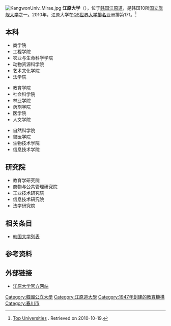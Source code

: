 {{Infobox University 
| name           = 江原大学
| native_name    = {{lang|ko|강원대학교}} 
| image_name     = KNU-VerticalSignature.gif
| image_size     = 210px
| motto          = ''Inquirere Veritatem Ex Praxe''
| established    = 1947年
| type           = 国立
| endowment      = 229,383,791,000 [[韩元|韩元]] (2009)
| president      = Kwon Young-jung
| city           = [[春川市|春川市]]、[[三陟市|三陟市]]
| state          = [[江原道_(韓國)|江原道]]
| country        = {{KOR}}
| faculty        = 
| staff          = 
| students       = 23,122
| undergrad      = 20,058
| graduate       = 3,154
| international  = 574
| profess        = 
| campus         =  
| colors         = [[绿色|绿色]]、[[蓝色|蓝色]] 
| nickname       = 
| mascot         = 
| fightsong      =
| affiliations   = 
| footnotes      = 
| website        = {{URL|http://www.kangwon.ac.kr/}}
| logo           = 
}} 
[[File:KangwonUniv_Mirae.jpg|thumb]]
'''江原大学'''（{{lang-ko|강원대학교}}），位于[[韩国|韩国]][[江原道_(韓國)|江原道]]，是韩国10所[[韩国国立旗舰大学|国立旗舰大学]]之一。2010年，江原大学在[[QS世界大学排名|QS世界大学排名]]亚洲排第171。<ref>[http://www.topuniversities.com/university-rankings/asian-university-rankings/2010?page=3  Top Universities] {{Wayback|url=http://www.topuniversities.com/university-rankings/asian-university-rankings/2010?page=3 |date=20111219073116 }}. Retrieved on 2010-10-19.</ref>

==本科==	 
{{col-begin}}
{{col-3}}
*商学院
*工程学院
*农业与生命科学学院
*动物资源科学院
*艺术文化学院
*法学院
{{col-3}}
*教育学院
*社会科学院 
*林业学院
*药剂学院
*医学院
*人文学院 
{{col-3}}
*自然科学院 
*兽医学院
*生物技术学院
*信息技术学院
{{col-end}}

==研究院==
*教育学研究院
*商物与公共管理研究院
*工业技术研究院
*信息技术研究院
*法学研究院

==相关条目==
*[[韩国大学列表|韩国大学列表]]

==参考资料==
{{reflist}}

==外部链接==
* [http://www.kangwon.ac.kr/ 江原大学官方网站] {{Wayback|url=http://www.kangwon.ac.kr/ |date=20070225145648 }}

{{Commonscat|Kangwon National University|江原大学}}
{{大韓民國醫學專門大學院}}
{{韓國國立旗艦大學}}
{{Coord|37.869574|N|127.744235|E|type:edu|display=title}}
{{Authority control}}
{{DEFAULTSORT:Kangwon}}

[[Category:韓國公立大學|Category:韓國公立大學]]
[[Category:江原道大學|Category:江原道大學]]
[[Category:1947年創建的教育機構|Category:1947年創建的教育機構]]
[[Category:春川市|Category:春川市]]